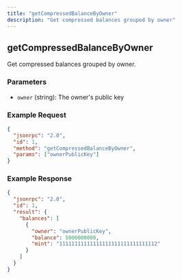 ```yaml
---
title: "getCompressedBalanceByOwner"
description: "Get compressed balances grouped by owner"
---
```


## getCompressedBalanceByOwner

Get compressed balances grouped by owner.

### Parameters

- `owner` (string): The owner's public key

### Example Request

```json
{
  "jsonrpc": "2.0",
  "id": 1,
  "method": "getCompressedBalanceByOwner",
  "params": ["ownerPublicKey"]
}
```

### Example Response

```json
{
  "jsonrpc": "2.0",
  "id": 1,
  "result": {
    "balances": [
      {
        "owner": "ownerPublicKey",
        "balance": 5000000000,
        "mint": "11111111111111111111111111111112"
      }
    ]
  }
}
```
